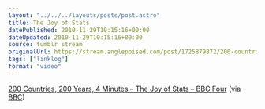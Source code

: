 ```yaml
---
layout: "../../../layouts/posts/post.astro"
title: The Joy of Stats
datePublished: 2010-11-29T10:15:16+00:00
dateUpdated: 2010-11-29T10:15:16+00:00
source: tumblr stream
originalUrl: https://stream.anglepoised.com/post/1725879872/200-countries-200-years-4-minutes-the-joy-of
tags: ["linklog"]
format: "video"
---
```



<YouTube id="https://www.youtube.com/watch?v=jbkSRLYSojo" />

[200 Countries, 200 Years, 4 Minutes &#8211; The Joy of Stats &#8211; BBC Four][1] (via [BBC][2])

[1]: https://www.youtube.com/watch?v=jbkSRLYSojo
[2]: http://youtube.com/user/BBC
